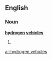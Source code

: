 ==English==

===Noun===
'''[[hydrogen]] [[vehicle]]s'''

# {{plural of|[[hydrogen vehicle]]}}

[[ar:hydrogen vehicles]]
